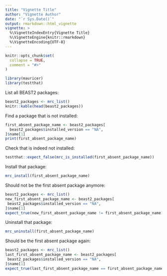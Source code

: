 ```yaml
---
title: "Vignette Title"
author: "Vignette Author"
date: "`r Sys.Date()`"
output: rmarkdown::html_vignette
vignette: >
  %\VignetteIndexEntry{Vignette Title}
  %\VignetteEngine{knitr::rmarkdown}
  %\VignetteEncoding{UTF-8}
---
```


```r
knitr::opts_chunk$set(
  collapse = TRUE,
  comment = "#>"
)
```


```r
library(mauricer)
library(testthat)
```

List all BEAST2 packages:

```r
beast2_packages <- mrc_list() 
knitr::kable(head(beast2_packages))
```

Find a package that is not installed:

```r
first_absent_package_name <- beast2_packages[ 
  beast2_packages$installed_version == "NA", 
]$name[1]
print(first_absent_package_name)
```

Check that is indeed not installed:

```r
testthat::expect_false(mrc_is_installed(first_absent_package_name))
```

Install that package:

```r
mrc_install(first_absent_package_name)
```

Should not be the first absent package anymore:

```r
beast2_packages <- mrc_list() 
new_first_absent_package_name <- beast2_packages[ 
 beast2_packages$installed_version == "NA", 
]$name[1]
expect_true(new_first_absent_package_name != first_absent_package_name)
```

Uninstall that package:

```r
mrc_uninstall(first_absent_package_name)
```

Should be the first absent package again:

```r
beast2_packages <- mrc_list() 
last_first_absent_package_name <- beast2_packages[ 
 beast2_packages$installed_version == "NA", 
]$name[1]
expect_true(last_first_absent_package_name == first_absent_package_name)
```
